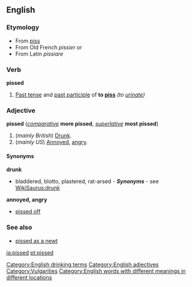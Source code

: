 ==English==
===Etymology===
*From [[piss]] ''{{slang}}''
*From Old French ''pissier'' or
*From Latin ''pissiare''

===Verb===
'''pissed'''

#[[Past tense]] and [[past participle]] of '''to [[piss]]''' ''(to [[urinate]])''

===Adjective===
[[Category:English drinking terms]]
[[Category:English adjectives]]
'''pissed''' (''[[comparative]]'' '''more pissed''', ''[[superlative]]'' '''most pissed''')

#(''mainly British'') [[Drunk]].
#(''mainly US'') [[Annoyed]], [[angry]].

====Synonyms====
'''drunk'''
* bladdered, blotto, plastered, rat-arsed - '''''Synonyms''''' - see [[WikiSaurus:drunk]]

'''annoyed, angry'''
* [[pissed off]] {{british}}

[[Category:Vulgarities]]
[[Category:English words with different meanings in different locations]]

===See also===
*[[pissed as a newt]]

[[ja:pissed]]
[[pt:pissed]]